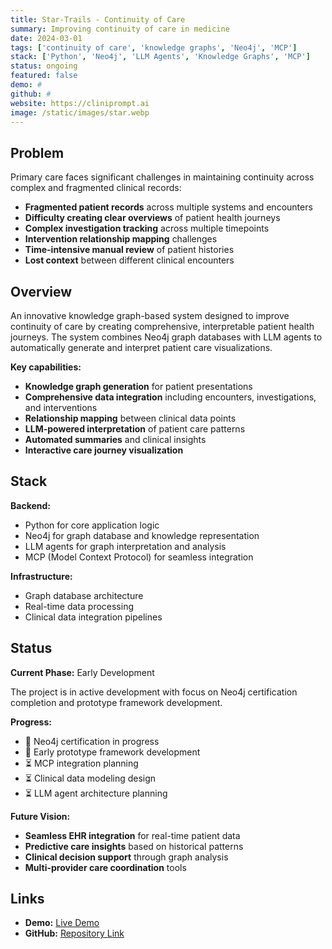 ```yaml
---
title: Star-Trails - Continuity of Care
summary: Improving continuity of care in medicine
date: 2024-03-01
tags: ['continuity of care', 'knowledge graphs', 'Neo4j', 'MCP']
stack: ['Python', 'Neo4j', 'LLM Agents', 'Knowledge Graphs', 'MCP']
status: ongoing
featured: false
demo: #
github: #
website: https://cliniprompt.ai
image: /static/images/star.webp
---
```


## Problem

Primary care faces significant challenges in maintaining continuity across complex and fragmented clinical records:

- **Fragmented patient records** across multiple systems and encounters
- **Difficulty creating clear overviews** of patient health journeys
- **Complex investigation tracking** across multiple timepoints
- **Intervention relationship mapping** challenges
- **Time-intensive manual review** of patient histories
- **Lost context** between different clinical encounters

## Overview

An innovative knowledge graph-based system designed to improve continuity of care by creating comprehensive, interpretable patient health journeys. The system combines Neo4j graph databases with LLM agents to automatically generate and interpret patient care visualizations.

**Key capabilities:**

- **Knowledge graph generation** for patient presentations
- **Comprehensive data integration** including encounters, investigations, and interventions
- **Relationship mapping** between clinical data points
- **LLM-powered interpretation** of patient care patterns
- **Automated summaries** and clinical insights
- **Interactive care journey visualization**

## Stack

**Backend:**

- Python for core application logic
- Neo4j for graph database and knowledge representation
- LLM agents for graph interpretation and analysis
- MCP (Model Context Protocol) for seamless integration

**Infrastructure:**

- Graph database architecture
- Real-time data processing
- Clinical data integration pipelines

## Status

**Current Phase:** Early Development

The project is in active development with focus on Neo4j certification completion and prototype framework development.

**Progress:**

- 🔄 Neo4j certification in progress
- 🔄 Early prototype framework development
- ⏳ MCP integration planning
- ⏳ Clinical data modeling design
- ⏳ LLM agent architecture planning

**Future Vision:**

- **Seamless EHR integration** for real-time patient data
- **Predictive care insights** based on historical patterns
- **Clinical decision support** through graph analysis
- **Multi-provider care coordination** tools

## Links

- **Demo:** [Live Demo](#)
- **GitHub:** [Repository Link](#)
